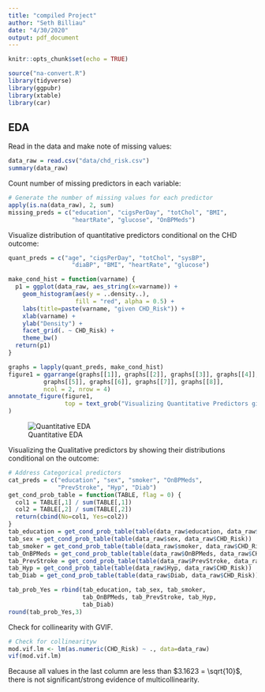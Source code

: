 ```yaml
---
title: "compiled Project"
author: "Seth Billiau"
date: "4/30/2020"
output: pdf_document
---
```


```r
knitr::opts_chunk$set(echo = TRUE)
```

```r
source("na-convert.R")
library(tidyverse)
library(ggpubr)
library(xtable)
library(car)
```

## EDA 

Read in the data and make note of missing values:

```r
data_raw = read.csv("data/chd_risk.csv")
summary(data_raw)
```

Count number of missing predictors in each variable: 

```r
# Generate the number of missing values for each predictor
apply(is.na(data_raw), 2, sum)
missing_preds = c("education", "cigsPerDay", "totChol", "BMI", 
                  "heartRate", "glucose", "OnBPMeds")
```

Visualize distribution of quantitative predictors conditional on the CHD outcome: 

```r
quant_preds = c("age", "cigsPerDay", "totChol", "sysBP", 
                  "diaBP", "BMI", "heartRate", "glucose")

make_cond_hist = function(varname) {
  p1 = ggplot(data_raw, aes_string(x=varname)) + 
    geom_histogram(aes(y = ..density..), 
                   fill = "red", alpha = 0.5) + 
    labs(title=paste(varname, "given CHD_Risk")) +
    xlab(varname) +
    ylab("Density") + 
    facet_grid(. ~ CHD_Risk) + 
    theme_bw()
  return(p1)
}

graphs = lapply(quant_preds, make_cond_hist)
figure1 = ggarrange(graphs[[1]], graphs[[2]], graphs[[3]], graphs[[4]], 
          graphs[[5]], graphs[[6]], graphs[[7]], graphs[[8]],
          ncol = 2, nrow = 4)
annotate_figure(figure1,
                top = text_grob("Visualizing Quantitative Predictors given CHD_Risk (prevalence = 0.152)", face = "bold", size = 14)
)
```

![Quantitative EDA](images/quant_eda.jpg)

Visualizing the Qualitative predictors by showing their distributions conditional on the outcome: 

```r
# Address Categorical predictors
cat_preds = c("education", "sex", "smoker", "OnBPMeds", 
              "PrevStroke", "Hyp", "Diab")
get_cond_prob_table = function(TABLE, flag = 0) { 
  col1 = TABLE[,1] / sum(TABLE[,1])
  col2 = TABLE[,2] / sum(TABLE[,2])
  return(cbind(No=col1, Yes=col2))
}
tab_education = get_cond_prob_table(table(data_raw$education, data_raw$CHD_Risk))
tab_sex = get_cond_prob_table(table(data_raw$sex, data_raw$CHD_Risk))
tab_smoker = get_cond_prob_table(table(data_raw$smoker, data_raw$CHD_Risk))
tab_OnBPMeds = get_cond_prob_table(table(data_raw$OnBPMeds, data_raw$CHD_Risk))
tab_PrevStroke = get_cond_prob_table(table(data_raw$PrevStroke, data_raw$CHD_Risk))
tab_Hyp = get_cond_prob_table(table(data_raw$Hyp, data_raw$CHD_Risk))
tab_Diab = get_cond_prob_table(table(data_raw$Diab, data_raw$CHD_Risk))

tab_prob_Yes = rbind(tab_education, tab_sex, tab_smoker, 
                     tab_OnBPMeds, tab_PrevStroke, tab_Hyp,
                     tab_Diab)
round(tab_prob_Yes,3)
```

Check for collinearity with GVIF. 

```r
# Check for collinearityw
mod.vif.lm <- lm(as.numeric(CHD_Risk) ~ ., data=data_raw)
vif(mod.vif.lm)
```

Because all values in the last column are less than $3.1623 = \sqrt{10}$, there is not significant/strong evidence of multicollinearity.




